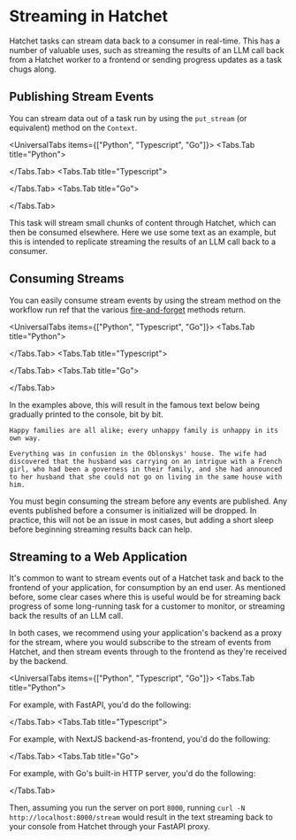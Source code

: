 
# Streaming in Hatchet

Hatchet tasks can stream data back to a consumer in real-time. This has a number of valuable uses, such as streaming the results of an LLM call back from a Hatchet worker to a frontend or sending progress updates as a task chugs along.

## Publishing Stream Events

You can stream data out of a task run by using the `put_stream` (or equivalent) method on the `Context`.

<UniversalTabs items={["Python", "Typescript", "Go"]}>
  <Tabs.Tab title="Python">
<Snippet src={snips.python.streaming.worker} block="streaming" />

</Tabs.Tab>
<Tabs.Tab title="Typescript">

<Snippet src={snips.typescript.streaming.workflow} block="streaming" />

</Tabs.Tab>
<Tabs.Tab title="Go">

<Snippet src={snips.go.streaming.worker} block="streaming" />

</Tabs.Tab>

</UniversalTabs>

This task will stream small chunks of content through Hatchet, which can then be consumed elsewhere. Here we use some text as an example, but this is intended to replicate streaming the results of an LLM call back to a consumer.

## Consuming Streams

You can easily consume stream events by using the stream method on the workflow run ref that the various [fire-and-forget](./run-no-wait.mdx) methods return.

<UniversalTabs items={["Python", "Typescript", "Go"]}>
  <Tabs.Tab title="Python">
<Snippet src={snips.python.streaming.async_stream} block="consume" />

</Tabs.Tab>
<Tabs.Tab title="Typescript">

<Snippet src={snips.typescript.streaming.run} block="consume" />

</Tabs.Tab>
<Tabs.Tab title="Go">

<Snippet src={snips.go.streaming.async_stream} block="consume" />

</Tabs.Tab>

</UniversalTabs>

In the examples above, this will result in the famous text below being gradually printed to the console, bit by bit.

```
Happy families are all alike; every unhappy family is unhappy in its own way.

Everything was in confusion in the Oblonskys' house. The wife had discovered that the husband was carrying on an intrigue with a French girl, who had been a governess in their family, and she had announced to her husband that she could not go on living in the same house with him.
```

<Callout type="warning" emoji="❗️">
  You must begin consuming the stream before any events are published. Any
  events published before a consumer is initialized will be dropped. In
  practice, this will not be an issue in most cases, but adding a short sleep
  before beginning streaming results back can help.
</Callout>

## Streaming to a Web Application

It's common to want to stream events out of a Hatchet task and back to the frontend of your application, for consumption by an end user. As mentioned before, some clear cases where this is useful would be for streaming back progress of some long-running task for a customer to monitor, or streaming back the results of an LLM call.

In both cases, we recommend using your application's backend as a proxy for the stream, where you would subscribe to the stream of events from Hatchet, and then stream events through to the frontend as they're received by the backend.

<UniversalTabs items={["Python", "Typescript", "Go"]}>
  <Tabs.Tab title="Python">

For example, with FastAPI, you'd do the following:

<Snippet src={snips.python.streaming.fastapi_proxy} block="fastapi_proxy" />

</Tabs.Tab>
<Tabs.Tab title="Typescript">

For example, with NextJS backend-as-frontend, you'd do the following:

<Snippet src={snips.typescript.streaming.nextjs_proxy} block="nextjs_proxy" />

</Tabs.Tab>
<Tabs.Tab title="Go">

For example, with Go's built-in HTTP server, you'd do the following:

<Snippet src={snips.go.streaming.http_proxy} block="http_proxy" />

</Tabs.Tab>

</UniversalTabs>

Then, assuming you run the server on port `8000`, running `curl -N http://localhost:8000/stream` would result in the text streaming back to your console from Hatchet through your FastAPI proxy.
